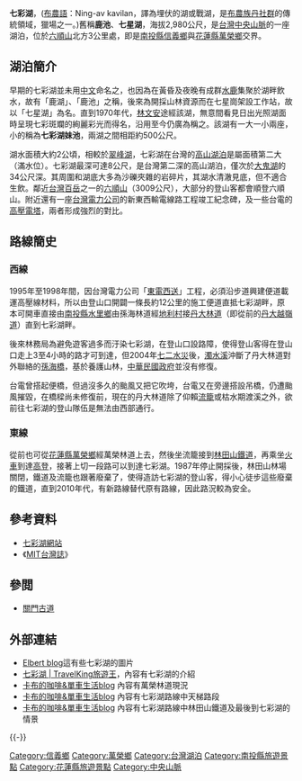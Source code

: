 {{original research|time=2018-07-16T09:13:51+00:00}}
{{unreferenced|time=2018-07-16T09:13:40+00:00}}
{{coord|23|45|0.4|N|121|14|8.78|E|region:TW|display=title}}
{{Infobox_lake
|湖泊名稱 = 七彩湖
|湖泊照片 = 
|湖泊照片標題 = 
|測深圖 = 
|caption_bathymetry = 
|座標 = 
|湖泊類別 = [[淡水湖|淡水湖]]
|流入 = 
|流出 = 
|集水區面積 = 
|集水區國家 = {{ROC}}
|湖泊長度 = 
|湖泊闊度 = 
|湖泊面積 = 2公頃
|平均深度 = 
|最深深度 = 8公尺
|水體體積 = 
|residence_time = 
|湖岸線長度 =
|海拔高度 = 2,980公尺
|湖中島嶼 = 
|湖邊城鎮 = [[南投縣|南投縣]][[信義鄉_(臺灣)|信義鄉]]與[[花蓮縣|花蓮縣]][[萬榮鄉|萬榮鄉]]
}}
{{noteTA
|G1=單位
}}

'''七彩湖'''，([[布農語|布農語]]：Ning-av kavilan，譯為埋伏的湖或戰湖，是[[布農族|布農族]][[丹社群|丹社群]]的傳統領域，獵場之一。)舊稱'''鹿池'''、'''七星湖'''，海拔2,980公尺，是[[台灣|台灣]][[中央山脈|中央山脈]]的一座湖泊，位於[[六順山|六順山]]北方3公里處，即是[[南投縣|南投縣]][[信義鄉_(臺灣)|信義鄉]]與[[花蓮縣|花蓮縣]][[萬榮鄉|萬榮鄉]]交界。

== 湖泊簡介 ==
早期的七彩湖並未用[[中文|中文]]命名之，也因為在黃昏及夜晚有成群[[水鹿|水鹿]]集聚於湖畔飲水，故有「鹿湖」、「鹿池」之稱，後來為開採山林資源而在七星崗架設工作站，故以「七星湖」為名。直到1970年代，[[林文安|林文安]]途經該湖，無意間看見日出光照湖面時呈現七彩斑斕的絢麗彩光而得名，沿用至今仍廣為稱之。該湖有一大一小兩座，小的稱為'''七彩湖妹池'''，兩湖之間相距約500公尺。

湖水面積大約2公頃，相較於[[翠峰湖|翠峰湖]]，七彩湖在台灣的[[高山湖泊|高山湖泊]]是屬面積第二大（滿水位）。七彩湖最深可達8公尺，是台灣第二深的高山湖泊，僅次於[[大鬼湖|大鬼湖]]的34公尺深。其周圍和湖底大多為沙礫夾雜的岩碎片，其湖水清澈見底，但不適合生飲。鄰近[[台灣百岳|台灣百岳]]之一的[[六順山|六順山]]（3009公尺），大部分的登山客都會順登六順山。附近還有一座[[台灣電力公司|台灣電力公司]]的新東西輸電線路工程竣工紀念碑，及一些台電的[[高壓電塔|高壓電塔]]，兩者形成強烈的對比。

== 路線簡史 ==
=== 西線 ===
1995年至1998年間，因台灣電力公司「[[東電西送|東電西送]]」工程，必須沿步道興建便道載運高壓線材料，所以由登山口開闢一條長約12公里的施工便道直抵七彩湖畔，原本可開車直接由[[南投縣|南投縣]][[水里鄉|水里鄉]]由孫海林道經[[地利村|地利村]]接[[丹大林道|丹大林道]]（即從前的[[丹大越嶺道|丹大越嶺道]]）直到七彩湖畔。

後來林務局為避免遊客過多而汙染七彩湖，在登山口設路障，使得登山客得在登山口走上3至4小時的路才可到達，但2004年[[七二水災|七二水災]]後，[[濁水溪|濁水溪]]沖斷了丹大林道對外聯絡的[[孫海橋|孫海橋]]，基於養護山林，[[中華民國政府|中華民國政府]]並沒有修復。

台電曾搭起便橋，但過沒多久的颱風又把它吹垮，台電又在旁邊搭設吊橋，仍遭颱風摧毀，在橋樑尚未修復前，現在的丹大林道除了仰賴[[流籠|流籠]]或枯水期渡溪之外，欲前往七彩湖的登山隊伍是無法由西部通行。

=== 東線 ===
從前也可從[[花蓮縣|花蓮縣]][[萬榮鄉|萬榮鄉]]經萬榮林道上去，然後坐流籠接到[[林田山鐵道|林田山鐵道]]，再乘坐[[火車|火車]]到達[[高登|高登]]，接著上切一段路可以到達七彩湖。1987年停止開採後，林田山林場關閉，鐵道及流籠也跟著廢棄了，使得造訪七彩湖的登山客，得小心徒步這些廢棄的鐵道，直到2010年代，有新路線替代原有路線，因此路況較為安全。

== 參考資料 ==
{{refbegin}}
*[http://residence.educities.edu.tw/tedted/W2-R.htm 七彩湖網站]{{Wayback|url=http://residence.educities.edu.tw/tedted/W2-R.htm |date=20090415001054 }}
*《[[MIT台灣誌|MIT台灣誌]]》
{{refend}}

== 參閲 ==
*[[關門古道|關門古道]]

== 外部連結 ==
*[http://tw.myblog.yahoo.com/jw!2wxZPPiWExSAl97UOiQPKRPdjLqNmJo-/article?mid=8521 Elbert blog]{{Wayback|url=http://tw.myblog.yahoo.com/jw!2wxZPPiWExSAl97UOiQPKRPdjLqNmJo-/article?mid=8521 |date=20190713012034 }}這有些七彩湖的圖片
*[https://www.travelking.com.tw/tourguide/scenery1162.html 七彩湖 | TravelKing旅遊王]{{Wayback|url=https://www.travelking.com.tw/tourguide/scenery1162.html |date=20190110183602 }}，內容有七彩湖的介紹
*[https://web.archive.org/web/20160304042111/http://www.creamma.url.tw/index.php?load=read&id=73 卡布的咖啡&單車生活blog] 內容有萬榮林道現況
*[http://www.creamma.url.tw/index.php?load=read&id=77 卡布的咖啡&單車生活blog]{{Dead link|date=2019年10月 |bot=InternetArchiveBot |fix-attempted=yes }} 內容有七彩湖路線中天梯路段
*[https://web.archive.org/web/20160304070405/http://www.creamma.url.tw/index.php?load=read&id=78 卡布的咖啡&單車生活blog] 內容有七彩湖路線中林田山鐵道及最後到七彩湖的情景
{{-}}
{{台灣湖泊}}

[[Category:信義鄉|Category:信義鄉]]
[[Category:萬榮鄉|Category:萬榮鄉]]
[[Category:台灣湖泊|Category:台灣湖泊]]
[[Category:南投縣旅遊景點|Category:南投縣旅遊景點]]
[[Category:花蓮縣旅遊景點|Category:花蓮縣旅遊景點]]
[[Category:中央山脈|Category:中央山脈]]